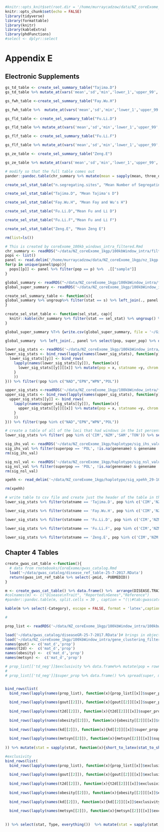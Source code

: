 ```r
#knitr::opts_knit$set(root.dir = '/home/murraycadzow/data/NZ_coreExome_1kgp/' )
knitr::opts_chunk$set(echo = FALSE)
library(tidyverse)
library(formattable)
library(knitr)
library(kableExtra)
library(phdFunctions)
#select <- dplyr::select
```
# Appendix E

## Electronic Supplements



```r
gs_td_table <- create_sel_summary_table("Tajima.D")
gs_td_table %>% mutate_at(vars('mean','sd','min','lower_1','upper_99','median','max'), funs(sprintf("%.3f",. ))) %>% select(-super_pop) %>%  knitr::kable(., format = 'latex', booktabs = TRUE, col.names = c("Population","Mean","Std. Dev","Min","Lower 1%","Median","Upper 99%", "Max"), caption = "(\\#tab:gsTdTable) \\gls{td} summary statistics by population", align = c('l', rep('r', 8))) %>% kableExtra::group_rows("AFR", 1, 7) %>% kableExtra::group_rows("AMR", 8, 11) %>% kableExtra::group_rows("EAS", 12, 16) %>% kableExtra::group_rows("EUR", 17, 22) %>% kableExtra::group_rows("POL", 23, 26) %>% kableExtra::group_rows("SAS", 27,31)
```

```r
gs_fwh_table <-create_sel_summary_table("Fay.Wu.H")

gs_fwh_table %>%  mutate_at(vars('mean','sd','min','lower_1','upper_99','median','max'), funs(sprintf("%.3f",. ))) %>%  select(-super_pop) %>%  knitr::kable(., format = 'latex', booktabs = TRUE, col.names = c("Population","Mean","Std. Dev","Min","Lower 1%","Median","Upper 99%", "Max"), caption = "(\\#tab:gsFwhTable) \\gls{fwh} summary statistics by population", align = c('l', rep('r', 8))) %>% kableExtra::group_rows("AFR", 1, 7) %>% kableExtra::group_rows("AMR", 8, 11) %>% kableExtra::group_rows("EAS", 12, 16) %>% kableExtra::group_rows("EUR", 17, 22) %>% kableExtra::group_rows("POL", 23, 26) %>% kableExtra::group_rows("SAS", 27,31)
```


```r
gs_fld_table <- create_sel_summary_table("Fu.Li.D")

gs_fld_table %>% mutate_at(vars('mean','sd','min','lower_1','upper_99','median','max'), funs(sprintf("%.3f",. ))) %>% select(-super_pop) %>%  knitr::kable(., format = 'latex', booktabs = TRUE, col.names = c("Population","Mean","Std. Dev","Min","Lower 1%","Median","Upper 99%", "Max"), caption = "(\\#tab:gsFldTable) \\gls{fld} summary statistics by population", align = c('l', rep('r', 8))) %>% kableExtra::group_rows("AFR", 1, 7) %>% kableExtra::group_rows("AMR", 8, 11) %>% kableExtra::group_rows("EAS", 12, 16) %>% kableExtra::group_rows("EUR", 17, 22) %>% kableExtra::group_rows("POL", 23, 26) %>% kableExtra::group_rows("SAS", 27,31)
```

```r
gs_flf_table <- create_sel_summary_table("Fu.Li.F")

gs_flf_table %>% mutate_at(vars('mean','sd','min','lower_1','upper_99','median','max'), funs(sprintf("%.3f",. ))) %>% select(-super_pop) %>%  knitr::kable(., format = 'latex', booktabs = TRUE, col.names = c("Population","Mean","Std. Dev","Min","Lower 1%","Median","Upper 99%", "Max"), caption = "(\\#tab:gsFlfTable) \\gls{flf} summary statistics by population", align = c('l', rep('r', 8))) %>% kableExtra::group_rows("AFR", 1, 7) %>% kableExtra::group_rows("AMR", 8, 11) %>% kableExtra::group_rows("EAS", 12, 16) %>% kableExtra::group_rows("EUR", 17, 22) %>% kableExtra::group_rows("POL", 23, 26) %>% kableExtra::group_rows("SAS", 27,31)
```

```r
gs_ze_table <- create_sel_summary_table("Zeng.E")

gs_ze_table %>% mutate_at(vars('mean','sd','min','lower_1','upper_99','median','max'), funs(sprintf("%.3f",. ))) %>% select(-super_pop) %>%  knitr::kable(., format = 'latex', booktabs = TRUE, col.names = c("Population","Mean","Std. Dev","Min","Lower 1%","Median","Upper 99%", "Max"), caption = "(\\#tab:gsZeTable) \\gls{ze} summary statistics by population", align = c('l', rep('r', 8))) %>% kableExtra::group_rows("AFR", 1, 7) %>% kableExtra::group_rows("AMR", 8, 11) %>% kableExtra::group_rows("EAS", 12, 16) %>% kableExtra::group_rows("EUR", 17, 22) %>% kableExtra::group_rows("POL", 23, 26) %>% kableExtra::group_rows("SAS", 27,31)
```



```r
# modify so that the full table comes out
pander::pandoc.table(chr_summary %>% mutate(mean = sapply(mean, three_dp), sd = sapply(sd, three_dp), lower_1 = sapply(lower_1, three_dp), upper_99 = sapply(upper_99, three_dp), median = sapply(median, three_dp), min = sapply(min,three_dp), max = sapply(max, three_dp)) %>% arrange(chrom,pop,stat) %>% head() %>% data.frame(),  caption = '(\\#tab:selStatSummary) Summary of the selection test statistics for all populations and all autosomes', split.tables = 80, style = 'multiline', justify = 'lccrrrrrrr')
```



```r
create_sel_stat_table("n.segregating.sites", "Mean Number of Segregating Sites")
```

<!-- Tajimas D Table -->
```r
create_sel_stat_table("Tajima.D", "Mean Tajima's D")
```

<!-- Fay and Wu's H Table -->
```r
create_sel_stat_table("Fay.Wu.H", "Mean Fay and Wu's H")
```

<!-- Fu and Li D Table -->
```r
create_sel_stat_table("Fu.Li.D","Mean Fu and Li D")
```

<!-- Fu and Li F Table -->
```r
create_sel_stat_table("Fu.Li.F","Mean Fu and Li F")
```

<!--Zeng E Table -->
```r
create_sel_stat_table("Zeng.E", "Mean Zeng E")
```

```r
rm(list=ls())
```


```r
# This is created by coreExome_100kb_windows_intra_filtered.Rmd
chr_summary <- readRDS("~/data/NZ_coreExome_1kgp/100kbWindow_intra/filtered/100kbwindows_chr_summary_popgenome_filtered_3ns_resized.31-8-2017.RDS")
pops <- list()
panel <- read.delim('/home/murraycadzow/data/NZ_coreExome_1kgp/nz_1kgp.panel', stringsAsFactors = FALSE)
for(p in unique(panel$pop)){
  pops[[p]] <- panel %>% filter(pop == p) %>%  .[["sample"]]
}

global_summary <- readRDS("~/data/NZ_coreExome_1kgp/100kbWindow_intra/filtered/100kbwindows_summary_popgenome_filtered_3ns_resized.31-8-2017.RDS") %>% filter(!pop %in% c("WPN","EPN","POL","NAD"))
global_super_summary <- readRDS('~/data/NZ_coreExome_1kgp/100kbWindow_intra/filtered/100kbwindows_summary_superpop_popgenome_filtered_3ns_resized.6-11-2017.RDS')

create_sel_summary_table <- function(s){
global_summary %>% ungroup%>% filter(stat == s) %>% left_join(., panel %>% select(pop, super_pop) %>% distinct(), by = 'pop') %>% arrange(super_pop) %>% select(super_pop, pop, mean, sd, min, lower_1,median,upper_99, max)  %>%  data.frame()
}
  
create_sel_stat_table <- function(sel_stat, cap){
  knitr::kable(chr_summary %>% filter(stat == sel_stat) %>% ungroup() %>%  select(pop, chrom, mean) %>% spread(.,chrom, mean) %>% left_join(., panel %>% select(pop, super_pop) %>% distinct(), "pop") %>% select(pop, super_pop, 2:23) %>% arrange(super_pop, pop) %>% head(), align = c('l','c',rep('r', 22)), col.names = c("Population", "Super Population", paste0('Chr',1:22)), caption = cap, digits =  3)
}
```

```r
global_super_summary %T>% {write.csv(global_super_summary, file = '~/Git_repos/bookdown_thesis/Appendices/03-global-super-summary.csv', row.names = FALSE, quote = FALSE) } %>% head(0) %>%  kable(., caption ='(\\#tab:superGlobalSummary) Global Super Population Summary Table', digits = 3, booktabs =TRUE) %>% footnote(general = "Electronic supplement: Appendices/03-global-super-summary.csv")
```


```r
global_summary  %>% left_join(., panel %>% select(pop, super_pop) %>% distinct(), by = 'pop') %>% arrange(super_pop) %>% select(stat, super_pop, pop, mean, sd, min, lower_1,median,upper_99, max)  %>% arrange(stat,super_pop, pop) %>%  data.frame() %T>% {write.csv(., file = '~/Git_repos/bookdown_thesis/Appendices/03-gsTable.csv', row.names = FALSE, quote = FALSE)} %>% head(0) %>% kable(., caption = '(\\#tab:gsTable) Global Summary Table', format = 'latex', booktabs = TRUE) %>% footnote(general = "Appendices/03-gsTable.csv")
```


```r
lower_sig_stats <- readRDS('~/data/NZ_coreExome_1kgp/100kbWindow_intra/filtered/100kbwindows_lower_sig_stat_genes_filtered_ns3_resized-31-8-2017.RDS')
lower_sig_stats <- bind_rows(lapply(names(lower_sig_stats), function(y){
  lower_sig_stats[[y]] <- bind_rows(
    lapply(names(lower_sig_stats[[y]]), function(x){
      lower_sig_stats[[y]][[x]] %>% mutate(pop = x, statname =y, chrom = as.character(chrom)) 
    }
    ))
})) %>% filter(!pop %in% c("NAD","EPN","WPN","POL"))

upper_sig_stats <-readRDS('~/data/NZ_coreExome_1kgp/100kbWindow_intra/filtered/100kbwindows_upper_sig_stat_genes_filtered_ns3_resized-31-8-2017.RDS')
upper_sig_stats <- bind_rows(lapply(names(upper_sig_stats), function(y){
  upper_sig_stats[[y]] <- bind_rows(
    lapply(names(upper_sig_stats[[y]]), function(x){
      upper_sig_stats[[y]][[x]] %>% mutate(pop = x, statname =y, chrom = as.character(chrom)) 
    }
    ))
})) %>% filter(!pop %in% c("NAD","EPN","WPN","POL"))

```

```r
# create a table of all of the loci that had windows in the 1st percentile and < 0 in value
lower_sig_stats %>% filter( pop %in% c('CIM','NZM','SAM','TON')) %>% select(chrom, statname, SYMBOL, pop) %>% distinct() %>% spread(., key=pop, value = pop) %>% replace_na(list(CIM = "", NZM = "", SAM = "", TON = "")) %>% unite(., col = Pop, c('CIM','NZM','SAM','TON'), sep = ',')  %>% mutate(Pop = stringr::str_replace_all(Pop, "[,]+", ',') %>% stringr::str_replace_all(., pattern = '^[,]+|[,]$', replacement = "") %>% stringr::str_replace_all(., ",", ", ")) %>% mutate(chr = as.numeric(sapply(chrom, function(x){strsplit(x, split = 'r')[[1]][2]}))) %>% arrange(statname, chr) %>% select(statname, everything(), -chr) %>% filter(!is.na(SYMBOL)) %T>% {write.csv(., file = '~/Git_repos/bookdown_thesis/Appendices/03-intrasfsPol.csv', row.names = FALSE, quote = TRUE)} %>% head(0) %>% kable(., caption = '(\\#tab:intrasfsPol) All genes that had a window in the 1st percentile and value < 0 from a Polynesian population', booktabs = TRUE, format = 'latex') %>% footnote(general = "Electronic Supplement: Appendices/03-intrasfsPol.csv", escape = FALSE)
```

```r
sig_ihs_val <- readRDS('~/data/NZ_coreExome_1kgp/haplotype/sig_ihs_values_with_genes_14-11-2017.RDS') %>% filter(abs(statvalue) > 2.6 )
sig_ihs_val %>% filter(superpop == 'POL', !is.na(genename) & genename != "") %>% select(Pop = pop, chrom, chrom_start, chrom_end, genename, iHS = statvalue) %>% arrange(chrom, chrom_start, Pop) %T>% {write.csv(., file = "Appendices/03-ihs-Pol.csv", row.names = FALSE, quote = FALSE)}  %>% head(0) %>% kable(., booktabs = TRUE, format = 'latex', caption = '(\\#tab:ihsPolgenes)') %>% kableExtra::footnote("Appendices/03-ihs-Pol.csv", threeparttable = TRUE)
rm(sig_ihs_val)
```

```r
sig_nsl_val <- readRDS('~/data/NZ_coreExome_1kgp/haplotype/sig_nsl_values_with_genes_14-11-2017.RDS') %>% filter(abs(statvalue) > 2.6 )
sig_nsl_val %>% filter(superpop == 'POL', !is.na(genename) & genename != "") %>% select(Pop = pop, chrom, chrom_start, chrom_end, genename, nSL = statvalue) %>% arrange(chrom, chrom_start, Pop) %T>% {write.csv(., file = "Appendices/03-nsl-Pol.csv", row.names = FALSE, quote = FALSE)}  %>% head(0) %>% kable(., booktabs = TRUE, format = 'latex', caption = '(\\#tab:nslPolgenes)') %>% kableExtra::footnote("Appendices/03-nsl-Pol.csv", threeparttable = TRUE)
rm(sig_nsl_val)
```

```r
xpehh <- read_delim('~/data/NZ_coreExome_1kgp/haplotype/sig_xpehh_29-10-2017.csv', delim = ',') %>% filter(!pop1 %in% c("POL","EPN","WPN", "NAD"), !pop2 %in% c("POL","EPN","WPN", "NAD")) %>% filter(abs(xpehh_value) > 2.6)

rm(xpehh)
```


```r
# write table to csv file and create just the header of the table in the pdf
lower_sig_stats %>% filter(statname == 'Tajima.D', pop %in% c('CIM','NZM','SAM','TON')) %>% anti_join(., lower_sig_stats %>% filter(statname == 'Tajima.D', !pop %in% c('CIM','NZM','SAM','TON')), by = "SYMBOL") %>% select(chrom, SYMBOL, pop) %>% distinct() %>% spread(., key=pop, value = pop) %>% replace_na(list(CIM = "", NZM = "", SAM = "", TON = "")) %>% unite(., col = Pop, c('CIM','NZM','SAM','TON'), sep = ',')  %>% mutate(Pop = stringr::str_replace_all(Pop, "[,]+", ',') %>% stringr::str_replace_all(., pattern = '^[,]+|[,]$', replacement = "") %>% stringr::str_replace_all(., ",", ", ")) %>% mutate(chr = as.numeric(sapply(chrom, function(x){strsplit(x, split = 'r')[[1]][2]}))) %>% arrange(chr) %>% select(-chr) %T>%  {write.csv(., file = '~/Git_repos/bookdown_thesis/Appendices/03_tdPol.csv', row.names = FALSE, quote = TRUE)} %>% head(0) %>%  kable(., booktabs = TRUE, caption = "(\\#tab:lowersigtdPol) Loci that had a Tajima's D in the lower tail that was only found in a Polynesian population", format = 'latex') %>% footnote(general = "Electronic Supplement: Appendices/03\\\\_tdPol.csv", escape = FALSE)
```

```r
lower_sig_stats %>% filter(statname == 'Fay.Wu.H', pop %in% c('CIM','NZM','SAM','TON')) %>% anti_join(., lower_sig_stats %>% filter(statname == 'Fay.Wu.H', !pop %in% c('CIM','NZM','SAM','TON')), by = "SYMBOL") %>% select(chrom, SYMBOL, pop) %>% distinct() %>% spread(., key=pop, value = pop) %>% replace_na(list(CIM = "", NZM = "", SAM = "", TON = "")) %>% unite(., col = Pop, c('CIM','NZM','SAM','TON'), sep = ',') %>% mutate(Pop = stringr::str_replace_all(Pop, "[,]+", ',') %>% stringr::str_replace_all(., pattern = '^[,]+|[,]$', replacement = "") %>% stringr::str_replace_all(., ",", ", ")) %>% mutate(chr = as.numeric(sapply(chrom, function(x){strsplit(x, split = 'r')[[1]][2]}))) %>% arrange(chr) %>% select(-chr)%>%  write.csv(., file = '~/Git_repos/bookdown_thesis/Appendices/03_fwhPol.csv', row.names = FALSE, quote = TRUE) # %>%  kable(., booktab = TRUE, longtable = TRUE,caption = "(\\#tab:lowersigfwhPol) Loci that had a Fay and Wu's H in the lower tail that was only found in a Polynesian population")
```

```r
lower_sig_stats %>% filter(statname == 'Fu.Li.D', pop %in% c('CIM','NZM','SAM','TON')) %>% anti_join(., lower_sig_stats %>% filter(statname == 'Fu.Li.D', !pop %in% c('CIM','NZM','SAM','TON')), by = "SYMBOL") %>% select(chrom, SYMBOL, pop) %>% distinct() %>% spread(., key=pop, value = pop) %>% replace_na(list(CIM = "", NZM = "", SAM = "", TON = "")) %>% unite(., col = Pop, c('CIM','NZM','SAM','TON'), sep = ',') %>% mutate(Pop = stringr::str_replace_all(Pop, "[,]+", ',') %>% stringr::str_replace_all(., pattern = '^[,]+|[,]$', replacement = "") %>% stringr::str_replace_all(., ",", ", "))%>% mutate(chr = as.numeric(sapply(chrom, function(x){strsplit(x, split = 'r')[[1]][2]}))) %>% arrange(chr) %>% select(-chr) %>% write.csv(., file = '~/Git_repos/bookdown_thesis/Appendices/03_fldPol.csv', row.names = FALSE, quote = TRUE) # %>% kable(., booktab = TRUE, longtable = TRUE,caption = "(\\#tab:lowersigfldPol) Loci that had a Fu and Li's D in the lower tail that was only found in a Polynesian population")
```

```r
lower_sig_stats %>% filter(statname == 'Fu.Li.F', pop %in% c('CIM','NZM','SAM','TON')) %>% anti_join(., lower_sig_stats %>% filter(statname == 'Fu.Li.F', !pop %in% c('CIM','NZM','SAM','TON')), by = "SYMBOL") %>% select(chrom, SYMBOL, pop) %>% distinct() %>% spread(., key=pop, value = pop) %>% replace_na(list(CIM = "", NZM = "", SAM = "", TON = "")) %>% unite(., col = Pop, c('CIM','NZM','SAM','TON'), sep = ',') %>% mutate(Pop = stringr::str_replace_all(Pop, "[,]+", ',') %>% stringr::str_replace_all(., pattern = '^[,]+|[,]$', replacement = "") %>% stringr::str_replace_all(., ",", ", "))%>% mutate(chr = as.numeric(sapply(chrom, function(x){strsplit(x, split = 'r')[[1]][2]}))) %>% arrange(chr) %>% select(-chr) %>% head() %>% kable(., booktab = TRUE, longtable = TRUE,caption = "(\\#tab:lowersigflfPol) Loci that had a Fu and Li's F in the lower tail that was only found in a Polynesian population")
```

```r
lower_sig_stats %>% filter(statname == 'Zeng.E', pop %in% c('CIM','NZM','SAM','TON')) %>% anti_join(., lower_sig_stats %>% filter(statname == 'Zeng.E', !pop %in% c('CIM','NZM','SAM','TON')), by = "SYMBOL") %>% select(chrom, SYMBOL, pop) %>% distinct() %>% spread(., key=pop, value = pop) %>% replace_na(list(CIM = "", NZM = "", SAM = "", TON = "")) %>% unite(., col = Pop, c('CIM','NZM','SAM','TON'), sep = ',') %>% mutate(Pop = stringr::str_replace_all(Pop, "[,]+", ',') %>% stringr::str_replace_all(., pattern = '^[,]+|[,]$', replacement = "") %>% stringr::str_replace_all(., ",", ", "))%>% mutate(chr = as.numeric(sapply(chrom, function(x){strsplit(x, split = 'r')[[1]][2]}))) %>% arrange(chr) %>% select(-chr) %>%head() %>%  kable(.,booktab = TRUE, longtable = TRUE, caption = "(\\#tab:lowersigzePol) Loci that had a Zeng's E in the lower tail that was only found in a Polynesian population")
```

## Chapter 4 Tables

```r
create_gwas_cat_table <-function(){
  # data from rnotebooks/CoreExome/gwas_catalog.Rmd
  load('~/data/gwas_catalog/disease_ref_table-25-7-2017.RData')
  return(gwas_int_ref_table %>% select(-pmid, -PUBMEDID))
}

```


```r
m <- create_gwas_cat_table() %>% data.frame() %>%  arrange(DISEASE.TRAIT, ref) %>% select(-REPORTED.GENE.S., 'Category' = list, 'Disease Trait' = DISEASE.TRAIT, 'Reference' = ref) %>% mutate(Reference = sapply(Reference, function(x){paste0("\\citet{",substr(x, 2, nchar(x)),"}")})) %>% select(3,1,2)%>% distinct() %>% arrange(Category, Reference) #%>% filter(Category != "Kidney Disease")
#colnames(m) <- c("Disease\nTrait", "Reported\nGenes","Reference")  
#pander::pandoc.table(m, split.cells = 30 , caption = "(\\#tab:gwascatref) GWAS catalog studies used. Disease trait as specified in GWAS catalog", keep.line.breaks = TRUE)

kable(m %>% select(-Category), escape = FALSE, format = 'latex',caption = "(\\#tab:gwascatref) GWAS catalog studies used. Disease trait as specified in GWAS catalog", booktabs = TRUE, longtable = TRUE) %>% kable_styling(latex_options = c("repeat_header"), full_width = TRUE) %>% group_rows("Gout and Urate",1,18) %>% group_rows("Kidney Disease",19,26) %>% group_rows("Metabolic Syndrome", 27,30) %>% group_rows("Obesity", 31, 63) %>% group_rows("T2D", 64, 102) #%>% group_rows("Metabolic Syndrome", 19,22) %>% group_rows("Obesity", 23, 55) %>% group_rows("T2D", 56, 94) 

#
```


```r
prop_list <- readRDS('~/data/NZ_coreExome_1kgp/100kbWindow_intra/100kbwindows_filtered_3ns_prop_list-31-8-2017.RDS')

load('~/data/gwas_catalog/diseaseGR-25-7-2017.RData')# brings in objects called {gc_urate_gout,urate_gout,kd,metsyn,obesity,t2d}_GR, 
load('~/data/NZ_coreExome_1kgp/100kbWindow_intra/gene_clustering_filtered_3ns-31-8-2017.RData')# brings in objects called gout, obesity, t2d, metsyn
names(gout) <- c('mat_d','prop')
names(t2d) <-  c('mat_d','prop')
names(obesity) <-  c('mat_d','prop')
names(metsyn) <-  c('mat_d','prop')

```


```r
# prop_list[['td_neg']]$exclusivity %>% data.frame%>% mutate(pop = rownames(.)) %>% gather("cluster", "prop", 1:6) %>% filter(prop > 0) %>% group_by(pop) %>% summarise(mean(prop))
# 
# prop_list[['td_neg']]$super_prop %>% data.frame() %>% spread(super, max_prop) 


bind_rows(list(
  bind_rows(lapply(names(prop_list), function(x){prop_list[[x]]$super_prop %>%  spread(super, max_prop) %>% mutate(stat = sapply(x, function(y){strsplit(y, '_')[[1]][1]}), Type = sapply(x, function(y){strsplit(y, '_')[[1]][2]}) ) %>% select(NCOL(.), 1:(NCOL(.)-1)) })), #%>% mutate_if(., is.numeric, funs(sprintf("%.3f",.))),
  
  bind_rows(lapply(names(gout[[2]]), function(x){gout[[2]][[x]]$super_prop %>% spread(super, max_prop)%>% mutate(stat = x) %>% select(NCOL(.), 1:(NCOL(.)-1)) })) %>% mutate(Type = 'Urate/Gout'),
  
  bind_rows(lapply(names(t2d[[2]]), function(x){t2d[[2]][[x]]$super_prop %>% spread(super, max_prop)%>% mutate(stat = x) %>% select(NCOL(.), 1:(NCOL(.)-1)) })) %>% mutate(Type = '\\gls{t2d}'),
  
  bind_rows(lapply(names(obesity[[2]]), function(x){obesity[[2]][[x]]$super_prop %>% spread(super, max_prop)%>% mutate(stat = x) %>% select(NCOL(.), 1:(NCOL(.)-1)) })) %>% mutate(Type = 'Obesity'),
  
  bind_rows(lapply(names(kd[[2]]), function(x){kd[[2]][[x]]$super_prop %>% spread(super, max_prop)%>% mutate(stat = x) %>% select(NCOL(.), 1:(NCOL(.)-1)) })) %>% mutate(Type = 'Kidney Disease'),
  
  bind_rows(lapply(names(metsyn[[2]]), function(x){metsyn[[2]][[x]]$super_prop %>% spread(super, max_prop) %>% mutate(stat = x) %>% select(NCOL(.), 1:(NCOL(.)-1)) })) %>% mutate(Type = 'Metabolic Syndrome')
  
)) %>% mutate(stat = sapply(stat, function(x){short_to_latex(stat_to_short(x))}), Type = sapply(Type, function(x){switch(x, chr = "Chromosome", neg = "Lower Tail", pos ="Upper Tail",x)})) %>% mutate_if(., is.numeric, funs(sprintf('%.2f',.)))%>%  select(stat, Type, everything()) %>% data.frame %>% arrange(stat) %>%  data.frame %>% pander::pandoc.table(., caption = "(\\#tab:proportion) Proportion")#knitr::kable(., caption = "Proportion", booktabs = TRUE) %>% kableExtra::group_rows("Fu and Li's D", 1, 7) %>% kableExtra::group_rows("Fu and Li's F", 8, 14) %>% kableExtra::group_rows("Fay and Wu's H", 15, 21) %>% kableExtra::group_rows("Tajima's D", 22, 28) %>% kableExtra::group_rows("Zeng's E", 29, 35) %>% kableExtra::kable_styling(latex_options = "scale_down")

```




```r
#exclusivity
bind_rows(list(
  bind_rows(lapply(names(prop_list), function(x){prop_list[[x]]$exclusivity %>% data.frame%>% mutate(pop = row.names(.)) %>% gather("cluster","prop",1:6) %>% filter(prop > 0) %>% group_by(pop) %>% summarise(mean_prop = mean(prop)) %>% spread(pop, mean_prop) %>% mutate(stat = sapply(x, function(y){strsplit(y, '_')[[1]][1]}), Type = sapply(x, function(y){strsplit(y, '_')[[1]][2]}) ) %>% select(NCOL(.), 1:(NCOL(.)-1)) })),
  
  bind_rows(lapply(names(gout[[2]]), function(x){gout[[2]][[x]]$exclusivity %>% data.frame%>% mutate(pop = row.names(.)) %>% gather("cluster","prop",1:6) %>% filter(prop > 0) %>% group_by(pop) %>% summarise(mean_prop = mean(prop)) %>% spread(pop, mean_prop) %>% mutate(stat = x) %>% select(NCOL(.), 1:(NCOL(.)-1))})) %>% mutate(Type = 'Urate/Gout'),
  
  bind_rows(lapply(names(t2d[[2]]), function(x){t2d[[2]][[x]]$exclusivity %>% data.frame%>% mutate(pop = row.names(.)) %>% gather("cluster","prop",1:6) %>% filter(prop > 0) %>% group_by(pop) %>% summarise(mean_prop = mean(prop)) %>% spread(pop, mean_prop) %>% mutate(stat = x) %>% select(NCOL(.), 1:(NCOL(.)-1))})) %>% mutate(Type = '\\gls{t2d}'),
  
  bind_rows(lapply(names(obesity[[2]]), function(x){obesity[[2]][[x]]$exclusivity %>% data.frame%>% mutate(pop = row.names(.)) %>% gather("cluster","prop",1:6) %>% filter(prop > 0) %>% group_by(pop) %>% summarise(mean_prop = mean(prop)) %>% spread(pop, mean_prop) %>% mutate(stat = x) %>% select(NCOL(.), 1:(NCOL(.)-1))})) %>% mutate(Type = 'Obesity'),
  
  bind_rows(lapply(names(kd[[2]]), function(x){kd[[2]][[x]]$exclusivity %>% data.frame%>% mutate(pop = row.names(.)) %>% gather("cluster","prop",1:6) %>% filter(prop > 0) %>% group_by(pop) %>% summarise(mean_prop = mean(prop)) %>% spread(pop, mean_prop) %>% mutate(stat = x) %>% select(NCOL(.), 1:(NCOL(.)-1))})) %>% mutate(Type = 'Kidney Disease'),
  
  bind_rows(lapply(names(metsyn[[2]]), function(x){metsyn[[2]][[x]]$exclusivity %>% data.frame%>% mutate(pop = row.names(.)) %>% gather("cluster","prop",1:6) %>% filter(prop > 0) %>% group_by(pop) %>% summarise(mean_prop = mean(prop)) %>% spread(pop, mean_prop) %>% mutate(stat = x) %>% select(NCOL(.), 1:(NCOL(.)-1))})) %>% mutate(Type = 'Metabolic Syndrome')    
  
  
)) %>% select(stat, Type, everything())  %>% mutate(stat = sapply(stat, function(x){short_to_latex(stat_to_short(x))}), Type = sapply(Type, function(x){switch(x, chr = "Chromosome", neg = "Lower Tail", pos ="Upper Tail",x)})) %>% mutate_if(., is.numeric, funs(sprintf("%.2f",.))) %>% arrange(Type) %>%  data.frame %>% pander::pandoc.table(., caption = "(\\#tab:exclusivity) Exclusivity")#knitr::kable(., caption = "Exclusivity", booktabs = TRUE) %>% kableExtra::group_rows("Fu and Li's D", 1, 7) %>% kableExtra::group_rows("Fu and Li's F", 8, 14) %>% kableExtra::group_rows("Fay and Wu's H", 15, 21) %>% kableExtra::group_rows("Tajima's D", 22, 28) %>% kableExtra::group_rows("Zeng's E", 29, 35) 
```
